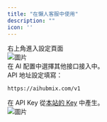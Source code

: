 ```yaml
---
title: "在懶人客服中使用"
description: ""
icon: ''
---
```


右上角進入設定頁面  
![圖片](../../public/cn/oncs1.png)  
在 AI 配置中選擇其他接口接入中。  
API 地址設定填寫：
```
https://aihubmix.com/v1
```  
在 API Key 從[本站的 Key](https://aihubmix.com/token) 中產生。  
![圖片](../../public/cn/oncs2.png)  
